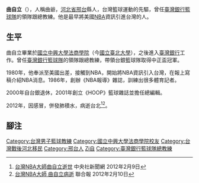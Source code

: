 '''曲自立'''（{{bd|1935年||2012年|2月8日|catIdx=Qu曲}}），人稱曲爺，[[河北省|河北省]][[邢台|邢台]]縣人，台灣籃球運動的先驅，曾任[[臺灣銀行籃球隊|臺灣銀行籃球隊]]的領隊跟總教練。他是最早將美國[[NBA|NBA]]資訊引進台灣的人。

== 生平 ==
曲自立畢業於[[國立中興大學法商學院|國立中興大學法商學院]]（今[[國立臺北大學|國立臺北大學]]），之後進入[[臺灣銀行|臺灣銀行]]工作。曾任[[臺灣銀行籃球隊|臺灣銀行籃球隊]]的領隊跟總教練，帶領台銀籃球隊取得中正盃冠軍。

1980年，他奉派至美國出差，接觸到NBA，開始將NBA資訊引入台灣，在報上寫稿介紹NBA消息。1986年，創辦《NBA報導》雜誌，訓練出很多體育記者。

2000年自台銀退休，2001年創立《HOOP》籃球雜誌並擔任總編輯。

2012年，因感冒，併發肺積水，病逝台北<ref>[http://www.cna.com.tw/News/aSPT/201202090336.aspx 台灣NBA大師曲自立逝世] {{Wayback|url=http://www.cna.com.tw/News/aSPT/201202090336.aspx |date=20120211073513 }} 中央社新聞網 2012年2月9日</ref><ref>[http://mag.udn.com/mag/sports/storypage.jsp?f_ART_ID=370374 台灣NBA大師 曲自立病逝] 聯合報 2012年2月10日</ref>。

== 腳注 ==
{{reflist}}

{{DEFAULTSORT:Qu曲}}
[[Category:台灣男子籃球教練|Category:台灣男子籃球教練]]
[[Category:國立中興大學法商學院校友|Category:國立中興大學法商學院校友]]
[[Category:台灣戰後河北移民|Category:台灣戰後河北移民]]
[[Category:邢台人|Category:邢台人]]
[[Category:曲姓|Zi自]]
[[Category:臺灣銀行籃球隊總教練|Category:臺灣銀行籃球隊總教練]]